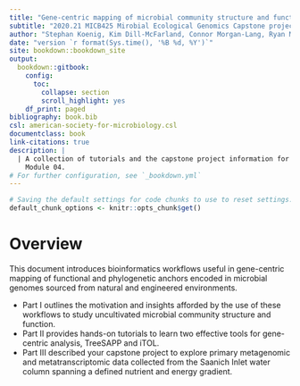```yaml
---
title: "Gene-centric mapping of microbial community structure and function"
subtitle: "2020.21 MICB425 Mirobial Ecological Genomics Capstone project"
author: "Stephan Koenig, Kim Dill-McFarland, Connor Morgan-Lang, Ryan McLaughlin, Julia Anstett, Resmi Radhamony, Sean Crowe and Steven Hallam"
date: "version `r format(Sys.time(), '%B %d, %Y')`"
site: bookdown::bookdown_site
output:
  bookdown::gitbook:
    config:
      toc:
        collapse: section
        scroll_highlight: yes
    df_print: paged
bibliography: book.bib
csl: american-society-for-microbiology.csl
documentclass: book
link-citations: true
description: | 
  | A collection of tutorials and the capstone project information for MICB425
    Module 04.
# For further configuration, see `_bookdown.yml`
---
```


```r
# Saving the default settings for code chunks to use to reset settings.
default_chunk_options <- knitr::opts_chunk$get()
```

# Overview {-}

This document introduces bioinformatics workflows useful in gene-centric mapping of functional and phylogenetic anchors encoded in microbial genomes sourced from natural and engineered environments.  

-   Part I outlines the motivation and insights afforded by the use of these workflows to study uncultivated microbial community structure and function.
-   Part II provides hands-on tutorials to learn two effective tools for gene-centric analysis, TreeSAPP and iTOL.
-   Part III described your capstone project to explore primary metagenomic and metatranscriptomic data collected from the Saanich Inlet water column spanning a defined nutrient and energy gradient.
